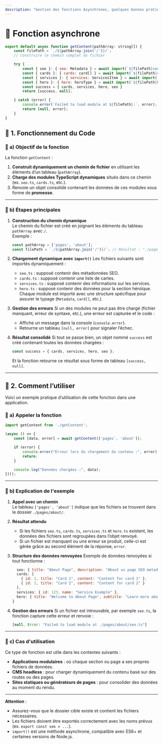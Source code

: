 ```yaml
---
description: "Gestion des fonctions Asynchrones, quelques bonnes pratiques."
---
```

# 📘 Fonction asynchrone

```javascript copy
export default async function getContent(pathArray: string[]) {
    const filePath = `./${pathArray.join('/')}/`;
    // Construire le chemin complet du fichier

    try {
        const { seo }: { seo: Metadata } = await import(`${filePath}seo.ts`);
        const { cards }: { cards: card[] } = await import(`${filePath}cards.ts`);
        const { services }: { services: ServicesItem } = await import(`${filePath}services.ts`);
        const { hero }: { hero: heroType } = await import(`${filePath}hero.ts`);
        const success = { cards, services, hero, seo }
        return [success, null];

    } catch (error) {
        console.error(`Failed to load module at ${filePath}:`, error);
        return [null, error];
    }
}
```

## 📘 **1. Fonctionnement du Code**

### 📘 **a) Objectif de la fonction**
La fonction `getContent` :
1. **Construit dynamiquement un chemin de fichier** en utilisant les éléments d’un tableau (`pathArray`).
2. **Charge des modules TypeScript dynamiques** situés dans ce chemin (ex. `seo.ts`, `cards.ts`, etc.).
3. Renvoie un objet consolidé contenant les données de ces modules sous forme de **promesse**.

---

### 📘 **b) Étapes principales**

1. **Construction du chemin dynamique**  
   Le chemin du fichier est créé en joignant les éléments du tableau `pathArray` avec `/`.  
   Exemple : 
   ```typescript copy
   const pathArray = ['pages', 'about'];
   const filePath = `./${pathArray.join('/')}/`; // Résultat : "./pages/about/"
   ```

2. **Chargement dynamique avec `import()`**
   Les fichiers suivants sont importés dynamiquement :
   - `seo.ts` : supposé contenir des métadonnées SEO.
   - `cards.ts` : supposé contenir une liste de cartes.
   - `services.ts` : supposé contenir des informations sur les services.
   - `hero.ts` : supposé contenir des données pour la section héroïque.  
   Chaque module est importé avec une structure spécifique pour assurer le typage (`Metadata`, `card[]`, etc.).

3. **Gestion des erreurs**
   Si un des modules ne peut pas être chargé (fichier manquant, erreur de syntaxe, etc.), une erreur est capturée et le code :
   - Affiche un message dans la console (`console.error`).
   - Retourne un tableau `[null, error]` pour signaler l’échec.

4. **Résultat consolidé**
   Si tout se passe bien, un objet nommé `success` est créé contenant toutes les données chargées :  
   ```typescript copy
   const success = { cards, services, hero, seo };
   ```
   Et la fonction retourne ce résultat sous forme de tableau `[success, null]`.

---

## 📘 **2. Comment l’utiliser**

Voici un exemple pratique d’utilisation de cette fonction dans une application.

### 📘 **a) Appeler la fonction**
```typescript copy
import getContent from './getContent';

(async () => {
    const [data, error] = await getContent(['pages', 'about']);

    if (error) {
        console.error("Erreur lors du chargement du contenu :", error);
        return;
    }

    console.log("Données chargées :", data);
})();
```

---

### 📘 **b) Explication de l'exemple**
1. **Appel avec un chemin**  
   Le tableau `['pages', 'about']` indique que les fichiers se trouvent dans le dossier `./pages/about/`.

2. **Résultat attendu**
   - Si les fichiers `seo.ts`, `cards.ts`, `services.ts` et `hero.ts` existent, les données des fichiers sont regroupées dans l’objet renvoyé.
   - Si un fichier est manquant ou une erreur se produit, celle-ci est gérée grâce au second élément de la réponse, `error`.

3. **Structure des données renvoyées**
   Exemple de données renvoyées si tout fonctionne :
   ```javascript copy
     seo: { title: "About Page", description: "About us page SEO metadata" },
     cards: [
       { id: 1, title: "Card 1", content: "Content for card 1" },
       { id: 2, title: "Card 2", content: "Content for card 2" }
     ],
     services: { id: 123, name: "Service Example" },
     hero: { title: "Welcome to About Page", subtitle: "Learn more about us" }
   }
   ```

4. **Gestion des erreurs**
   Si un fichier est introuvable, par exemple `seo.ts`, la fonction capture cette erreur et renvoie :
   ```javascript copy
   [null, Error: "Failed to load module at ./pages/about/seo.ts"]
   ```

---

### 📘 **c) Cas d'utilisation**
Ce type de fonction est utile dans les contextes suivants :
- **Applications modulaires** : où chaque section ou page a ses propres fichiers de données.
- **CMS headless** : pour charger dynamiquement du contenu basé sur des routes ou des pages.
- **Sites statiques ou générateurs de pages** : pour consolider des données au moment du rendu.

---

**Attention** :  
- Assurez-vous que le dossier cible existe et contient les fichiers nécessaires.  
- Les fichiers doivent être exportés correctement avec les noms prévus (ex. `export const seo = ...`).  
- `import()` est une méthode asynchrone, compatible avec ES6+ et certaines versions de Node.js.